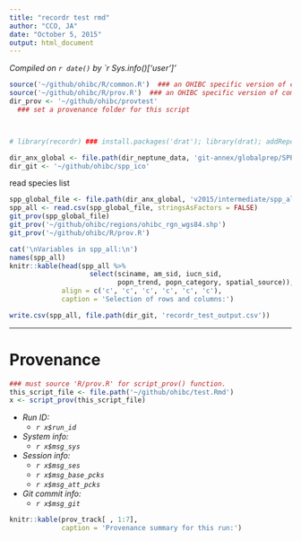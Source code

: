 ```yaml
---
title: "recordr test rmd"
author: "CCO, JA"
date: "October 5, 2015"
output: html_document
---
```


*Compiled on `r date()` by `r Sys.info()['user']'*

``` r
source('~/github/ohibc/R/common.R')  ### an OHIBC specific version of common.R
source('~/github/ohibc/R/prov.R')  ### an OHIBC specific version of common.R
dir_prov <- '~/github/ohibc/provtest' 
  ### set a provenance folder for this script



# library(recordr) ### install.packages('drat'); library(drat); addRepo('NCEAS'); install.packages('recordr', type = 'source')

dir_anx_global <- file.path(dir_neptune_data, 'git-annex/globalprep/SPP_ICO')
dir_git <- '~/github/ohibc/spp_ico'

```

read species list

``` r
spp_global_file <- file.path(dir_anx_global, 'v2015/intermediate/spp_all.csv')
spp_all <- read.csv(spp_global_file, stringsAsFactors = FALSE)
git_prov(spp_global_file)
git_prov('~/github/ohibc/regions/ohibc_rgn_wgs84.shp')
git_prov('~/github/ohibc/R/prov.R')

cat('\nVariables in spp_all:\n')
names(spp_all)
knitr::kable(head(spp_all %>% 
                    select(sciname, am_sid, iucn_sid, 
                           popn_trend, popn_category, spatial_source)),
             align = c('c', 'c', 'c', 'c', 'c', 'c'),
             caption = 'Selection of rows and columns:')

write.csv(spp_all, file.path(dir_git, 'recordr_test_output.csv'))
```

-----

# Provenance

``` r
### must source 'R/prov.R' for script_prov() function.
this_script_file <- file.path('~/github/ohibc/test.Rmd')
x <- script_prov(this_script_file)
```

* *Run ID:*
    * *`r x$run_id`*
* *System info:*
    * *`r x$msg_sys`*
* *Session info:*
    * *`r x$msg_ses`*
    * *`r x$msg_base_pcks`*
    * *`r x$msg_att_pcks`*
* *Git commit info:*
    * *`r x$msg_git`*
    
``` r

knitr::kable(prov_track[ , 1:7],
             caption = 'Provenance summary for this run:')

```